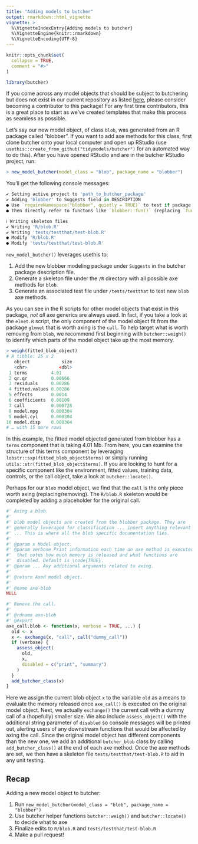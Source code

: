 ```yaml
---
title: "Adding models to butcher"
output: rmarkdown::html_vignette
vignette: >
  %\VignetteIndexEntry{Adding models to butcher}
  %\VignetteEngine{knitr::rmarkdown}
  %\VignetteEncoding{UTF-8}
---
```


```r
knitr::opts_chunk$set(
  collapse = TRUE,
  comment = "#>"
)
```

```r
library(butcher)
```

If you come across any model objects that should be subject to butchering but does not exist in our current repository as listed [here](https://www.tidymodels.org/find/parsnip/), please consider becoming a contributor to this package! For any first time contributors, this is a great place to start as we've created templates that make this process as seamless as possible. 

Let's say our new model object, of class `blob`, was generated from an R package called "blobber". If you want to add axe methods for this class, first clone butcher onto your local computer and open up RStudio (use `usethis::create_from_github("tidymodels/butcher")` for an automated way to do this). After you have opened RStudio and are in the butcher RStudio project, run: 

```r
> new_model_butcher(model_class = "blob", package_name = "blobber")
```

You'll get the following console messages:

```r
✔ Setting active project to 'path_to_butcher_package'
✔ Adding 'blobber' to Suggests field in DESCRIPTION
● Use `requireNamespace("blobber", quietly = TRUE)` to test if package is installed
● Then directly refer to functons like `blobber::fun()` (replacing `fun()`).

ℹ Writing skeleton files
✔ Writing 'R/blob.R'
✔ Writing 'tests/testthat/test-blob.R'
● Modify 'R/blob.R'
● Modify 'tests/testthat/test-blob.R'
```

`new_model_butcher()` leverages usethis to: 

1. Add the new blobber modeling package under `Suggests` in the butcher package description file.
2. Generate a skeleton file under the `/R` directory with all possible axe methods for `blob`.
3. Generate an associated test file under `/tests/testthat` to test new `blob` axe methods.

As you can see in the R scripts for other model objects that exist in this package, *not all* axe generics are always used. In fact, if you take a look at the `elnet.R` script, the only component of the model object fit from the package `glmnet` that is worth axing is the `call`. To help target what is worth removing from `blob`, we recommend first beginning with `butcher::weigh()` to identify which parts of the model object take up the most memory.

```r
> weigh(fitted_blob_object)
# A tibble: 25 x 2
   object            size
   <chr>            <dbl>
 1 terms         4.01    
 2 qr.qr         0.00666 
 3 residuals     0.00286 
 4 fitted.values 0.00286 
 5 effects       0.0014  
 6 coefficients  0.00109 
 7 call          0.000728
 8 model.mpg     0.000304
 9 model.cyl     0.000304
10 model.disp    0.000304
# … with 15 more rows
```

In this example, the fitted model objected generated from blobber has a `terms` component that is taking 4.01 Mb. From here, you can examine the structure of this terms component by leveraging `lobstr::sxp(fitted_blob_object$terms)` or simply running `utils::str(fitted_blob_object$terms)`. If you are looking to hunt for a specific component like the environment, fitted values, training data, controls, or the call object, take a look at `butcher::locate()`. 

Perhaps for our `blob` model object, we find that the `call` is the only piece worth axing (replacing/removing). The `R/blob.R` skeleton would be completed by adding a placeholder for the original call. 

```r
#' Axing a blob.
#'
#' blob model objects are created from the blobber package. They are
#' generally leveraged for classification ... insert anything relevant 
#' ... This is where all the blob specific documentation lies.
#'
#' @param x Model object.
#' @param verbose Print information each time an axe method is executed
#'  that notes how much memory is released and what functions are
#'  disabled. Default is \code{TRUE}.
#' @param ... Any additional arguments related to axing.
#'
#' @return Axed model object.
#'
#' @name axe-blob
NULL

#' Remove the call.
#'
#' @rdname axe-blob
#' @export
axe_call.blob <- function(x, verbose = TRUE, ...) {
  old <- x
  x <- exchange(x, "call", call("dummy_call"))
  if (verbose) {
    assess_object(
      old, 
      x,
      disabled = c("print", "summary")
    )
  }
  add_butcher_class(x)
}
```

Here we assign the current blob object `x` to the variable `old` as a means to evaluate the memory released once `axe_call()` is executed on the original model object. Next, we actually `exchange()` the current call with a dummy call of a (hopefully) smaller size. We also include `assess_object()` with the additional string parameter of `disabled` so console messages will be printed out, alerting users of any downstream functions that would be affected by axing the call. Since the original model object has different components than the new one, we add an additional `butcher_blob` class by calling `add_butcher_class()` at the end of each axe method. Once the axe methods are set, we then have a skeleton file `tests/testthat/test-blob.R` to aid in any unit testing. 

## Recap

Adding a new model object to butcher:

1. Run `new_model_butcher(model_class = "blob", package_name = "blobber")`
2. Use butcher helper functions `butcher::weigh()` and `butcher::locate()` to decide what to axe
3. Finalize edits to `R/blob.R` and `tests/testthat/test-blob.R` 
4. Make a pull request! 

